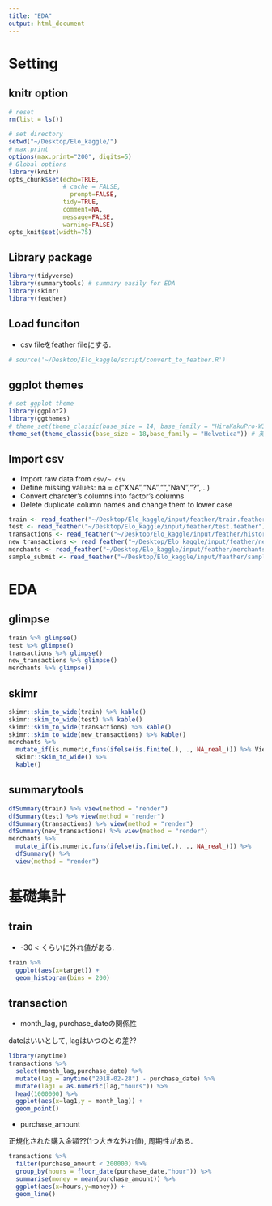 ```yaml
---
title: "EDA"
output: html_document
---
```


# Setting{.tabset .tabset-fade .tabset-pills}

## knitr option

```r
# reset
rm(list = ls())
```

```r
# set directory
setwd("~/Desktop/Elo_kaggle/") 
# max.print 
options(max.print="200", digits=5)
# Global options
library(knitr)
opts_chunk$set(echo=TRUE,
               # cache = FALSE,
	             prompt=FALSE,
               tidy=TRUE,
               comment=NA,
               message=FALSE,
               warning=FALSE)
opts_knit$set(width=75)
```

## Library package

```r
library(tidyverse)
library(summarytools) # summary easily for EDA
library(skimr)
library(feather)
```

## Load funciton

- csv fileをfeather fileにする.

```r
# source('~/Desktop/Elo_kaggle/script/convert_to_feather.R')
```

## ggplot themes

```r
# set ggplot theme
library(ggplot2)
library(ggthemes)
# theme_set(theme_classic(base_size = 14, base_family = "HiraKakuPro-W3")) # 日本語用
theme_set(theme_classic(base_size = 18,base_family = "Helvetica")) # 英語用
```

## Import csv

- Import raw data from `csv/~.csv`
- Define missing values: na = c("XNA","NA","","NaN","?",...)
- Convert charcter's columns into factor's columns 
- Delete duplicate column names and change them to lower case

```r
train <- read_feather("~/Desktop/Elo_kaggle/input/feather/train.feather")
test <- read_feather("~/Desktop/Elo_kaggle/input/feather/test.feather")
transactions <- read_feather("~/Desktop/Elo_kaggle/input/feather/historical_transactions.feather")
new_transactions <- read_feather("~/Desktop/Elo_kaggle/input/feather/new_merchant_transactions.feather")
merchants <- read_feather("~/Desktop/Elo_kaggle/input/feather/merchants.feather")
sample_submit <- read_feather("~/Desktop/Elo_kaggle/input/feather/sample_submission.feather")
```

# EDA{.tabset .tabset-fade .tabset-pills}

## glimpse 

```r
train %>% glimpse()
test %>% glimpse()
transactions %>% glimpse()
new_transactions %>% glimpse()
merchants %>% glimpse()
```

## skimr

```r
skimr::skim_to_wide(train) %>% kable()
skimr::skim_to_wide(test) %>% kable()
skimr::skim_to_wide(transactions) %>% kable()
skimr::skim_to_wide(new_transactions) %>% kable()
merchants %>% 
  mutate_if(is.numeric,funs(ifelse(is.finite(.), ., NA_real_))) %>% View
  skimr::skim_to_wide() %>% 
  kable()
```

## summarytools

```r
dfSummary(train) %>% view(method = "render")
dfSummary(test) %>% view(method = "render")
dfSummary(transactions) %>% view(method = "render")
dfSummary(new_transactions) %>% view(method = "render")
merchants %>% 
  mutate_if(is.numeric,funs(ifelse(is.finite(.), ., NA_real_))) %>% 
  dfSummary() %>% 
  view(method = "render")
```

# 基礎集計

## train

- -30 < くらいに外れ値がある.

```r
train %>% 
  ggplot(aes(x=target)) +
  geom_histogram(bins = 200)
```

## transaction

- month_lag, purchase_dateの関係性

dateはいいとして, lagはいつのとの差??

```r
library(anytime)
transactions %>% 
  select(month_lag,purchase_date) %>% 
  mutate(lag = anytime("2018-02-28") - purchase_date) %>% 
  mutate(lag1 = as.numeric(lag,"hours")) %>% 
  head(1000000) %>% 
  ggplot(aes(x=lag1,y = month_lag)) +
  geom_point()
```

- purchase_amount

正規化された購入金額??(1つ大きな外れ値), 周期性がある. 

```r
transactions %>% 
  filter(purchase_amount < 200000) %>% 
  group_by(hours = floor_date(purchase_date,"hour")) %>% 
  summarise(money = mean(purchase_amount)) %>% 
  ggplot(aes(x=hours,y=money)) +
  geom_line()
```


